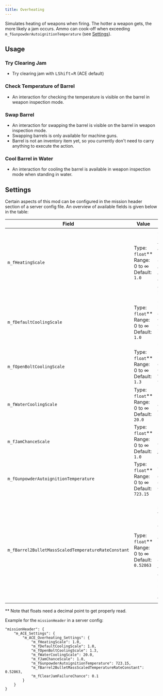 ```yaml
---
title: Overheating
---
```


Simulates heating of weapons when firing. The hotter a weapon gets, the more likely a jam occurs. Ammo can cook-off when exceeding `m_fGunpowderAutoignitionTemperature` (see [Settings](#Settings)).

## Usage

### Try Clearing Jam

- Try clearing jam with <kbd>LShift</kbd>+<kbd>R</kbd> (ACE default)

### Check Temperature of Barrel

- An interaction for checking the temperature is visible on the barrel in weapon inspection mode.

### Swap Barrel

- An interaction for swapping the barrel is visible on the barrel in weapon inspection mode.
- Swapping barrels is only available for machine guns.
- Barrel is not an inventory item yet, so you currently don't need to carry anything to execute the action.

### Cool Barrel in Water

- An interaction for cooling the barrel is available in weapon inspection mode when standing in water.

## Settings

Certain aspects of this mod can be configured in the mission header section of a server config file. An overview of available fields is given below in the table:

| Field                                 | Value                | Description                                        |
| ------------------------------------- | -------------------- | -------------------------------------------------- |
| `m_fHeatingScale`                     | Type: `float`**<br />Range: 0 to ∞<br />Default: `1.0` | Scales the heat transferred to the barrel by a shot. The larger, the faster the temperature of the barrel increases. |
| `m_fDefaultCoolingScale`              | Type: `float`**<br />Range: 0 to ∞<br />Default: `1.0` | Scale for how quickly a weapon cools down. Cooling rate is multiplied by this scale. |
| `m_fOpenBoltCoolingScale`             | Type: `float`**<br />Range: 0 to ∞<br />Default: `1.3` | Scale for how quickly a weapon cools down for open bolt weapons. |
| `m_fWaterCoolingScale`                | Type: `float`**<br />Range: 0 to ∞<br />Default: `20.0` | Scale for how quickly a weapon cools down in water. |
| `m_fJamChanceScale`                   | Type: `float`**<br />Range: 0 to ∞<br />Default: `1.0` | Scale for how likely a weapon jams. |
| `m_fGunpowderAutoignitionTemperature` | Type: `float`**<br />Range: 0 to ∞<br />Default: `723.15` | Temperature at which ammo cooks off [K]. |
| `m_fBarrel2BulletMassScaledTemperatureRateConstant` | Type: `float`**<br />Range: 0 to ∞<br />Default: `0.52863` | Mass-scaled temperature rate constant for heat exchange between barrel and bullet [g/s]. The larger, the faster a chambered bullet will heat up to barrel temperature. |

\*\* Note that floats need a decimal point to get properly read.

Example for the `missionHeader` in a server config:
```
"missionHeader": {
    "m_ACE_Settings": {
        "m_ACE_Overheating_Settings": {
            "m_fHeatingScale": 1.0,
            "m_fDefaultCoolingScale": 1.0,
            "m_fOpenBoltCoolingScale": 1.3,
            "m_fWaterCoolingScale": 20.0,
            "m_fJamChanceScale": 1.0,
            "m_fGunpowderAutoignitionTemperature": 723.15,
            "m_fBarrel2BulletMassScaledTemperatureRateConstant": 0.52863,
            "m_fClearJamFailureChance": 0.1
        }
    }
}
```

